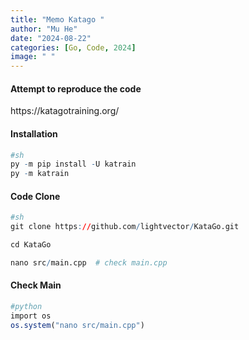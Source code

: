 ```yaml
---
title: "Memo Katago "
author: "Mu He"
date: "2024-08-22"
categories: [Go, Code, 2024]
image: " "
---
```


#### Attempt to reproduce the code

https://katagotraining.org/

#### Installation

```r
#sh
py -m pip install -U katrain
py -m katrain
```

#### Code Clone

```r
#sh
git clone https://github.com/lightvector/KataGo.git

cd KataGo

nano src/main.cpp  # check main.cpp 
```

#### Check Main

```r
#python
import os
os.system("nano src/main.cpp")
```

